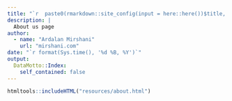 ```yaml
---
title: "`r  paste0(rmarkdown::site_config(input = here::here())$title, ':', ' About')`"
description: |
  About us page
author:
  - name: "Ardalan Mirshani"
    url: "mirshani.com"
date: "`r format(Sys.time(), '%d %B, %Y')`"
output: 
  DataMotto::Index:
    self_contained: false
---
```


```r
htmltools::includeHTML("resources/about.html")
```
